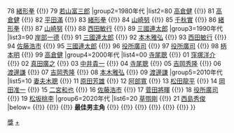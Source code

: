 {{Navbox
|name=日本電影學院獎最佳男主角
|title=[[日本電影學院獎|<span style="color:#dd8;">日本電影學院獎</span>]][[日本電影學院獎最佳男主角獎|<span style="color:#dd8;">最佳男主角</span>]]
|basestyle=background-color:#815A2B;color:#dd8
|group1=1970年代
|list1=77 [[高倉健]] {{!}} 78 [[緒形拳]] {{!}} 79 [[若山富三郎]]
|group2=1980年代
|list2=80 [[高倉健]] {{!}} 81 [[高倉健]] {{!}} 82 [[平田滿]] {{!}} 83 [[緒形拳]] {{!}} 84 [[山崎努]] {{!}} 85 [[千秋實]] {{!}} 86 [[緒形拳]] {{!}} 87 [[山崎努]] {{!}} 88 [[西田敏行]] {{!}} 89 [[三國連太郎]]
|group3=1990年代
|list3=90 [[岸部一德]] {{!}} 91 [[三國連太郎]] {{!}} 92 [[本木雅弘]] {{!}} 93 [[西田敏行]] {{!}} 94 [[佐藤浩市]] {{!}} 95 [[三國連太郎]] {{!}} 96 [[役所廣司]] {{!}} 97 [[役所廣司]] {{!}} 98 [[柄本明]] {{!}} 99 [[高倉健]]
|group4=2000年代
|list4=00 [[寺尾聰]] {{!}} 01 [[窪塚洋介]] {{!}} 02 [[真田廣之]] {{!}} 03 [[中井貴一]] {{!}} 04 [[寺尾聰]] {{!}} 05 [[吉岡秀隆]] {{!}} 06 [[渡邊謙]] {{!}} 07 [[吉岡秀隆]] {{!}} 08 [[本木雅弘]] {{!}} 09 [[渡邊謙]]
|group5=2010年代
|list5=10 [[妻夫木聰]] {{!}} 11 [[原田芳雄]] {{!}} 12 [[阿部寬]] {{!}} 13 [[松田龍平]] {{!}} 14 [[岡田准一]] {{!}} 15 [[二宮和也]] {{!}} 16 [[佐藤浩市]] {{!}} 17 [[菅田將暉]] {{!}} 18 [[役所廣司]] {{!}} 19 [[松坂桃李]]
|group6=2020年代
|list6=20 [[草彅剛]] {{!}} 21 [[西岛秀俊|西島秀俊]]
|below=[[:Template:日本電影學院獎最佳影片|{{color|#dddd88|最佳影片}}]] {{!}} [[:Template:日本電影學院獎最佳導演|{{color|#dddd88|最佳導演}}]] {{!}} [[:Template:日本電影學院獎最佳編劇|{{color|#dddd88|最佳編劇}}]] {{!}} '''最佳男主角''' {{!}} [[:Template:日本電影學院獎最佳女主角|{{color|#dddd88|最佳女主角}}]] {{!}} [[:Template:日本電影學院獎最佳男配角|{{color|#dddd88|最佳男配角}}]] {{!}} [[:Template:日本電影學院獎最佳女配角|{{color|#dddd88|最佳女配角}}]] {{!}} [[:Template:日本電影學院獎新人獎|{{color|#dddd88|新人獎}}]] {{!}} [[:Template:日本電影學院獎最佳音樂|{{color|#dddd88|最佳音樂}}]] {{!}} [[:Template:日本電影學院獎最佳動畫片|{{color|#dddd88|最佳動畫片}}]]
}}<noinclude>
[[Category:日本電影學院獎模板|獎]]
[[Category:日本電影學院獎最佳男主角得主|+]]
</noinclude>